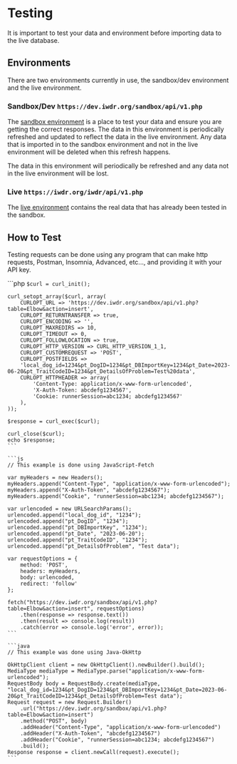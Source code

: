 
# Testing
<AuthChecker />
It is important to test your data and environment before importing data to the live database.

## Environments
There are two environments currently in use, the sandbox/dev environment and the live environment.

### Sandbox/Dev ```https://dev.iwdr.org/sandbox/api/v1.php```
The [sandbox environment](https://dev.iwdr.org/sandbox/) is a place to test your data and ensure you are getting the correct responses. The data in this
environment is periodically refreshed and updated to reflect the data in the live environment. Any data that is
imported in to the sandbox environment and not in the live environment will be deleted when this refresh happens.

<Note alert>
    The data in this environment will periodically be refreshed and any data not in the live environment will be lost.
</Note>

### Live ```https://iwdr.org/iwdr/api/v1.php```
The [live environment](https://iwdr.org/iwdr/) contains the real data that has already been tested in the sandbox.

## How to Test
Testing requests can be done using any program that can make http requests, Postman, Insomnia, Advanced, etc..., and
providing it with your API key.

<CodeGroup title="Examples">
    ```php
    <?php
    // This example is done using PHP-cURL

    $curl = curl_init();

    curl_setopt_array($curl, array(
        CURLOPT_URL => 'https://dev.iwdr.org/sandbox/api/v1.php?table=Elbow&action=insert',
        CURLOPT_RETURNTRANSFER => true,
        CURLOPT_ENCODING => '',
        CURLOPT_MAXREDIRS => 10,
        CURLOPT_TIMEOUT => 0,
        CURLOPT_FOLLOWLOCATION => true,
        CURLOPT_HTTP_VERSION => CURL_HTTP_VERSION_1_1,
        CURLOPT_CUSTOMREQUEST => 'POST',
        CURLOPT_POSTFIELDS =>
        'local_dog_id=1234&pt_DogID=1234&pt_DBImportKey=1234&pt_Date=2023-06-20&pt_TraitCodeID=1234&pt_DetailsOfProblem=Test%20data',
        CURLOPT_HTTPHEADER => array(
            'Content-Type: application/x-www-form-urlencoded',
            'X-Auth-Token: abcdefg1234567',
            'Cookie: runnerSession=abc1234; abcdefg1234567'
        ),
    ));

    $response = curl_exec($curl);

    curl_close($curl);
    echo $response;
    ```

    ```js
    // This example is done using JavaScript-Fetch

    var myHeaders = new Headers();
    myHeaders.append("Content-Type", "application/x-www-form-urlencoded");
    myHeaders.append("X-Auth-Token", "abcdefg1234567");
    myHeaders.append("Cookie", "runnerSession=abc1234; abcdefg1234567");

    var urlencoded = new URLSearchParams();
    urlencoded.append("local_dog_id", "1234");
    urlencoded.append("pt_DogID", "1234");
    urlencoded.append("pt_DBImportKey", "1234");
    urlencoded.append("pt_Date", "2023-06-20");
    urlencoded.append("pt_TraitCodeID", "1234");
    urlencoded.append("pt_DetailsOfProblem", "Test data");

    var requestOptions = {
        method: 'POST',
        headers: myHeaders,
        body: urlencoded,
        redirect: 'follow'
    };

    fetch("https://dev.iwdr.org/sandbox/api/v1.php?table=Elbow&action=insert", requestOptions)
        .then(response => response.text())
        .then(result => console.log(result))
        .catch(error => console.log('error', error));
    ```

    ```java
    // This example was done using Java-OkHttp

    OkHttpClient client = new OkHttpClient().newBuilder().build();
    MediaType mediaType = MediaType.parse("application/x-www-form-urlencoded");
    RequestBody body = RequestBody.create(mediaType, "local_dog_id=1234&pt_DogID=1234&pt_DBImportKey=1234&pt_Date=2023-06-20&pt_TraitCodeID=1234&pt_DetailsOfProblem=Test data");
    Request request = new Request.Builder()
        .url("https://dev.iwdr.org/sandbox/api/v1.php?table=Elbow&action=insert")
        .method("POST", body)
        .addHeader("Content-Type", "application/x-www-form-urlencoded")
        .addHeader("X-Auth-Token", "abcdefg1234567")
        .addHeader("Cookie", "runnerSession=abc1234; abcdefg1234567")
        .build();
    Response response = client.newCall(request).execute();
    ```
</CodeGroup>
